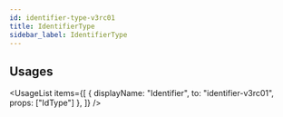 ```yaml
---
id: identifier-type-v3rc01
title: IdentifierType
sidebar_label: IdentifierType
---
```



## Usages

<UsageList
  items={[
    { displayName: "Identifier", to: "identifier-v3rc01", props: ["IdType"] },
  ]}
/>
